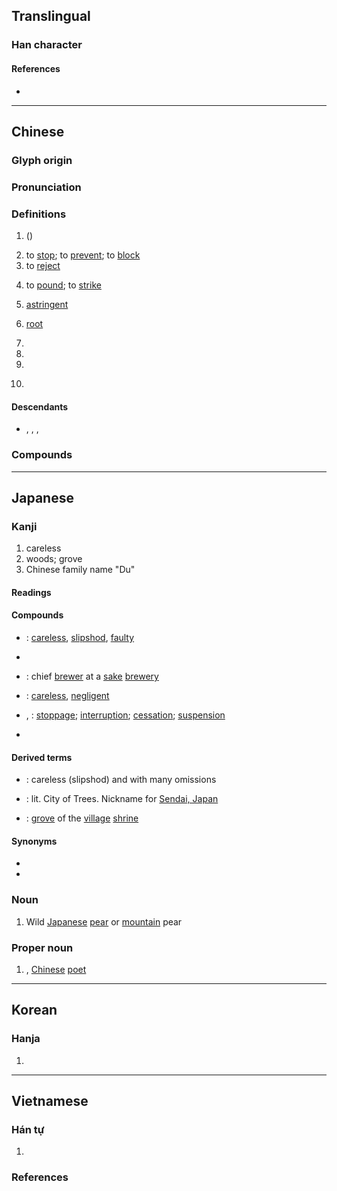 {{character info}}
==Translingual==

===Han character===
{{Han char|rn=75|rad=木|as=03|sn=7|four=44910|canj=DG|ids=⿰木土}}

====References====
* {{Han ref|kx=0512.090|dkj=14477|dj=0897.100|hdz=21157.020|uh=675C}}

----

==Chinese==
{{zh-forms}}

===Glyph origin===
{{Han etym}}

===Pronunciation===
{{zh-pron
|m=dù
|c=dou6
|h=pfs=thu;gd=tu4
|md=dô
|mn=qz:tǒ͘/tw,xm,zz:tō͘
|mn-t=dou6
|w=3du
|mc=y
|oc=y
|cat=n,v,a,pn
}}

===Definitions===
{{zh-hanzi}}

# {{vern|birch-leaved pear}} ({{taxlink|Pyrus betulifolia|species|ver=170625}})
# to [[stop]]; to [[prevent]]; to [[block]]
# to [[reject]]
# {{lb|zh|obsolete}} to [[pound]]; to [[strike]]
# {{lb|zh|obsolete|dialectal}} [[astringent]]
# {{lb|zh|obsolete|dialectal}} [[root]]
# {{taxlink|Asarum forbesii|species}}
# {{taxlink|Pollia japonica|species}}
# {{n-g|name of an ancient pre-Qin state located in present-day Xi'an, Shaanxi}}
# {{surname|zh}}
#: {{zh-x|^杜 ^甫|{{w|Du Fu|'''Du''' Fu}} (Tang dynasty Chinese poet)}}

====Descendants====
* {{desc|bor=1|en|Du}}, {{l|en|Tu}}, {{l|en|To}}, {{l|en|Toh}}

===Compounds===
{{zh-der|召父杜母|小杜|慎防杜漸|杜鵑窩|杜門自絕|杜塞|杜微慎防|杜門株守|杜門謝客|杜漸防萌|杜郵之戮|杕杜|杜鵑|杜撰|房杜姚宋|杜工部|杜漸防微|杜弊|杜蘅|杜門卻掃|杜口絕言|杜諫|杜門晦跡|杜鵑啼血|杜陵|杜絕|杜鵑花|杜茅柴|房謀杜斷|杜漸除微|杜門屏跡|杜口無言|杜口絕舌|萬那杜|杜口吞聲|李杜|憑空杜撰|杜康|杜門不出|杜絕後患|杜口結舌|柅杜|杜門|有杕之杜|杜口|杜宇|杜口裹足|防萌杜漸|結舌杜口|臺灣杜鵑|老杜|防微杜漸|韋杜|蘅杜|杜皮|杜山|杜瓦|杜若|杜梨}}

----

==Japanese==

===Kanji===
{{ja-kanji|grade=8|rs=木03}}

# careless
# woods; grove
# Chinese family name "Du"

====Readings====
{{ja-readings
|goon=ず
|kanon=と
|kun=もり-, ふさ-ぐ, やまなし-
}}

====Compounds====
* {{ja-r|杜撰|ずさん}}: [[careless]], [[slipshod]], [[faulty]]
* {{ja-r|杜松|ねず}}
* {{ja-r|杜氏|とじ}}: chief [[brewer]] at a [[sake]] [[brewery]]
* {{ja-r|杜漏|ずろう}}: [[careless]], [[negligent]]
* {{ja-r|杜絶|とぜつ}}, {{ja-r|途絶|とぜつ}}: [[stoppage]]; [[interruption]]; [[cessation]]; [[suspension]]
* {{ja-r|杜若|かきつばた}}

====Derived terms====
* {{ja-r|杜撰脱漏|ずさんだつろう}}: careless (slipshod) and with many omissions
* {{ja-r|杜の都|もり の みやこ}}: lit. City of Trees. Nickname for [[w:Sendai, Japan|Sendai, Japan]]
* {{ja-r|鎮守の杜|ちんじゅ の もり}}: [[grove]] of the [[village]] [[shrine]]

====Synonyms====
* {{ja-r|森|もり}}
* {{ja-r|途|と}}

===Noun===
{{ja-noun|やまなし}}

# Wild [[Japanese]] [[pear]] or [[mountain]] pear

===Proper noun===
{{ja-pos|proper|と}}

# {{w|Du Fu}}, [[Chinese]] [[poet]]

----

==Korean==

===Hanja===
{{ko-hanja|hangeul=두|eumhun=|rv=du|mr=tu|y=twu}}

# {{rfdef|ko|sort=木03}}

----

==Vietnamese==

===Hán tự===
{{vi-readings|rs=木03
|hanviet=đỗ-tdcndg;tdcntd;gdhn;bonet, đổ-genibrel
|phienthiet=動五 động ngũ
|nom=đỗ-tdcndg;tdcntd;gdhn;bonet;genibrel;taberd, đậu-gdhn;btcn;bonet;genibrel;taberd, đổ-tdcntd;gdhn;btcn, dỏ-bonet;genibrel;taberd, đũa-tdcndg;gdhn, đỏ-gdhn;btcn, dỗ-tdcndg, đủ-tdcndg, giỗ-tdcndg, rổ-tdcndg, trỗ-tdcndg
}}

# {{han tu form of|Đỗ|[[surname]]}}

===References===
<references/>